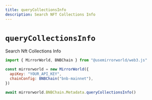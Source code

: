 ```yaml
---
title: queryCollectionsInfo
description: Search NFT Collections Info
---
```


# `queryCollectionsInfo`

Search Nft Collections Info

```js
import { MirrorWorld, BNBChain } from "@usemirrorworld/web3.js"

const mirrorworld = new MirrorWorld({
  apiKey: "YOUR_API_KEY",
  chainConfig: BNBChain("bnb-mainnet"),
})

await mirrorworld.BNBChain.Metadata.queryCollectionsInfo()
```
